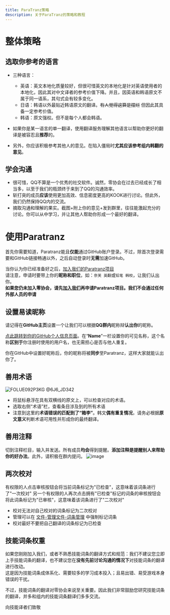 ```yaml
---
title: ParaTranz策略
description: 关于ParaTranz的策略和教程
---
```


# 整体策略

## 选取你参考的语言

- 三种语言：
  - 英语：英文本地化质量较好，但很可惜英文的本地化是针对英语使用者的本地化，因此其对中文译者的参考价值下降。并且，因英语和韩语原文不属于同一语系，其句式会有较多变化。
  - 日语：韩语以外最贴近韩语原文的翻译。~~有人觉得这算是摆烂~~ 但因此其具备一定参考价值。
  - 韩语：原文强权。但不是每个人都会韩语。
  
- 如果你是某一语言的单一翻译，使用翻译服务理解其他语言以帮助你更好的翻译是被容忍且**推荐**的。

- 另外，你应该积极参考其他人的意见。在陷入僵局时**尤其应该参考组内韩翻的意见**。

## 学会沟通

- 很可惜，QQ不算是一个优秀的社交软件。诚然，零协会在过去已经成长了相当多，以至于我们的瓶颈终于来到了QQ的沟通效率。
- 斩打突的成员**应该**使用更加高效、信息密度更高的KOOK进行讨论。但此外，我们仍然保持QQ内的交流。
- 摘取沟通和理解的果实。截图+附上你的意见+发到群里，往往能激起充分的讨论。你可以从中学习，并让其他人帮助你形成一个最好的翻译。

# 使用Paratranz

首先你需要知道，Paratranz能且**仅能**通过GitHub账户登录。不过，除首次登录需要和GitHub链接畅通以外，之后自动登录时**无需**加速GitHub。

当你认为你已经准备好之后，[加入我们的Paratranz项目](https://paratranz.cn/projects/6860)  
请注意，申请时要带上你的**昵称和职位**，如：`奈芙 英翻`或`铅笔 韩校`，让我们认出你。  
**如果您仍未加入零协会，请先[加入我们](/docs/joinus)再申请Paratranz项目。我们不会通过任何外部人员的申请**

## 设置易读昵称
请记得在**GitHub主页**设置一个让我们可以根据**QQ群内**昵称辩**认出你**的昵称。

[点此跳转到你的GitHub个人信息页面](https://github.com/settings/profile)。在“**Name**”一栏设置你的可见名称，这个名称**区别于**你注册时使用的用户名，也无需担心是否与他人重复。

你在GitHub中设置好昵称后，你的昵称将被**同步**至Paratranz，这样大家就能认出你了。

## 善用术语
![FOLUE092P3KG @6J6_JD342](/img/page/7218df9a-6738-4f41-ad96-6e08afc90254.png)
- 将鼠标悬浮在具有双横线的原文上，可以检查对应的术语。
- 选取右侧“术语”栏，查看条目涉及到的所有术语
- 注意到这里的**术语错误的匹配到了“箱李”**。韩文**偶有重复情况**，请务必根据**原文意义**判断术语可用性并形成你的最终翻译。

## 善用注释
切到注释栏目，输入并发送。所有成员**均会**得到提醒。**添加注释是提醒别人来帮助你的好办法**。此外，请积极在群内提问。
![image](/img/page/06c74089-c47f-43dd-8384-84f0ed112b71.png)

## 两次校对
有权限的人点击审核按钮会将当前词条标记为"已检查"，这意味着该词条进行了"一次校对"
另一个有权限的人再次点击拥有"已检查"标记的词条的审核按钮会将此词条标记为"已审核"，这意味着该词条进行了"二次校对"
- 校对无法对自己校对的词条标记为二次校对
- 管理可以在 [文件-管理文件-词条管理](https://paratranz.cn/projects/6860/settings/strings) 中强制标记词条
- 校对最好不要把自己翻译的词条标记为已检查

## 技能词条权重

如果您刚刚加入我们，或者不熟悉技能词条的翻译方式和规范：我们不建议您立即上手技能词条的翻译，也不建议您在**没有先前讨论沟通的情况下**对技能词条的翻译进行改动。  
这是因为技能词条成体系化、需要较多的学习成本投入；且易出错、易受游戏本身错误的干扰。

不过，技能词条的翻译对零协会来说至关重要。因此我们非常鼓励您研究技能词条的翻译，并多和组内的技能词条翻译们多多交流。

向技能译者们致敬
